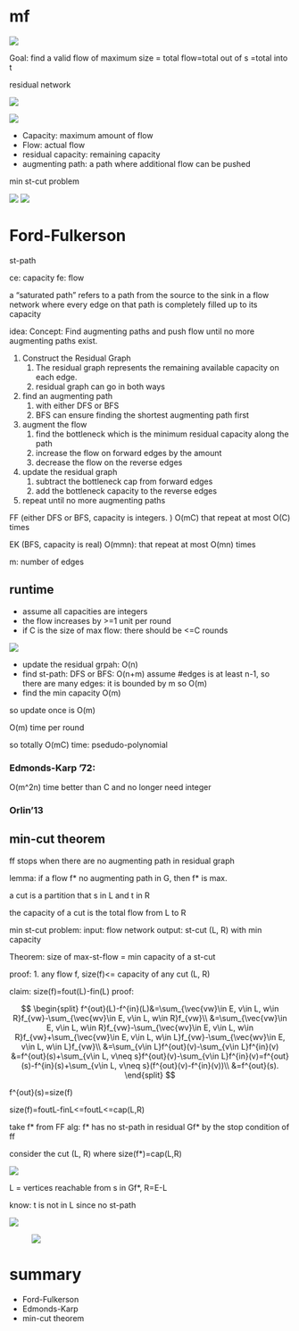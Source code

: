 # mf

![](assests/img/20250226231200.png)

Goal: find a valid flow of maximum size = total flow=total out of s =total into t




residual network

![](assests/img/20250226232735.png)


![](assests/img/20250301182504.png)

- Capacity: maximum amount of flow
- Flow: actual flow
- residual capacity: remaining capacity
- augmenting path: a path where additional flow can be pushed



min st-cut problem

![](assests/img/20250306232138.png)
![](assests/img/20250306232126.png)



# Ford-Fulkerson

st-path

ce: capacity
fe: flow

a "saturated path" refers to a path from the source to the sink in a flow network where every edge on that path is completely filled up to its capacity

idea: Concept: Find augmenting paths and push flow until no more augmenting paths exist.

1. Construct the Residual Graph
   1. The residual graph represents the remaining available capacity on each edge.
   2. residual graph can go in both ways
2. find an augmenting path
   1. with either DFS or BFS
   2. BFS can ensure finding the shortest augmenting path first
3. augment the flow
   1. find the bottleneck which is the minimum residual capacity along the path
   2. increase the flow on forward edges by the amount
   3. decrease the flow on the reverse edges
4. update the residual graph
   1. subtract the bottleneck cap from forward edges
   2. add the bottleneck capacity to the reverse edges
5. repeat until no more augmenting paths


FF (either DFS or BFS, capacity is integers. ) O(mC) that repeat at most O(C) times

EK (BFS, capacity is real) O(mmn): that repeat at most O(mn) times

m: number of edges



## runtime

- assume all capacities are integers
- the flow increases by >=1 unit per round
- if C is the size of max flow: there should be <=C rounds


![](assests/img/20250226233053.png)

- update the residual grpah: O(n)
- find st-path: DFS or BFS: O(n+m) assume #edges is at least n-1, so there are many edges: it is bounded by m so O(m)
- find the min capacity O(m)

so update once is O(m)

O(m) time per round

so totally O(mC) time: psedudo-polynomial

### Edmonds-Karp '72:
O(m^2n) time better than C and no longer need integer

### Orlin'13






## min-cut theorem

ff stops when there are no augmenting path in residual graph

lemma: if a flow f* no augmenting path in G, then f* is max.


a cut is a partition that s in L and t in R

the capacity of a cut is the total flow from L to R

min st-cut problem:
input: flow network
output: st-cut (L, R) with min capacity

Theorem: size of max-st-flow = min capacity of a st-cut

proof:
1. any flow f, size(f)<= capacity of any cut (L, R)

claim: size(f)=fout(L)-fin(L)
proof: 

$$
\begin{split}
f^{out}(L)-f^{in}(L)&=\sum_{\vec{vw}\in E, v\in L, w\in R}f_{vw}-\sum_{\vec{wv}\in E, v\in L, w\in R}f_{vw}\\
&=\sum_{\vec{vw}\in E, v\in L, w\in R}f_{vw}-\sum_{\vec{wv}\in E, v\in L, w\in R}f_{vw}+\sum_{\vec{vw}\in E, v\in L, w\in L}f_{vw}-\sum_{\vec{wv}\in E, v\in L, w\in L}f_{vw}\\
&=\sum_{v\in L}f^{out}(v)-\sum_{v\in L}f^{in}(v)
&=f^{out}(s)+\sum_{v\in L, v\neq s}f^{out}(v)-\sum_{v\in L}f^{in}(v)=f^{out}(s)-f^{in}(s)+\sum_{v\in L, v\neq s}(f^{out}(v)-f^{in}(v))\\
&=f^{out}(s).
\end{split}
$$


f^{out}(s)=size(f)


size(f)=foutL-finL<=foutL<=cap(L,R)




take f* from FF alg: f* has no st-path in residual Gf* by the stop condition of ff

consider the cut (L, R) where size(f*)=cap(L,R)

![](assests/img/20250227000937.png)


L = vertices reachable from s in Gf*, R=E-L

know: t is not in L since no st-path




![](assests/img/20250227001151.png)


![![](assests/img/20250227001449.png)](assests/img/20250227001602.png)


# summary

- Ford-Fulkerson
- Edmonds-Karp
- min-cut theorem